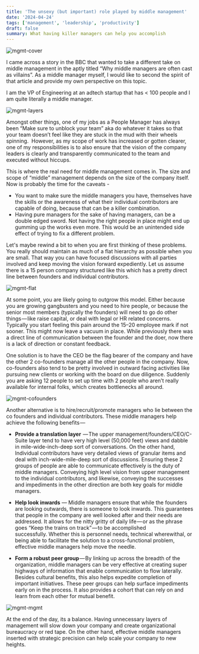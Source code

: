 ```yaml
---
title: 'The unsexy (but important) role played by middle management'
date: '2024-04-24'
tags: ['management', 'leadership', 'productivity']
draft: false
summary: What having killer managers can help you accomplish 
---
```


![mgmt-cover](/static/images/mgmt-cover.jpeg)

I came across a story in the BBC that wanted to take a different take on middle management in the aptly titled “Why middle managers are often cast as villains”. As a middle manager myself, I would like to second the spirit of that article and provide my own perspective on this topic. 

I am the VP of Engineering at an adtech startup that has < 100 people and I am quite literally a middle manager. 

![mgmt-layers](/static/images/mgmt-layers.webp)

Amongst other things, one of my jobs as a People Manager has always been “Make sure to unblock your team” aka do whatever it takes so that your team doesn’t feel like they are stuck in the mud with their wheels spinning.  However, as my scope of work has increased or gotten clearer, one of my responsibilities is to also ensure that the vision of the company leaders is clearly and transparently communicated to the team and executed without hiccups. 

This is where the real need for middle management comes in. The size and scope of “middle” management depends on the size of the company itself. Now is probably the time for the caveats - 

- You want to make sure the middle managers you have, themselves have the skills or the awareness of what their individual contributors are capable of doing, because that can be a killer combination. 
- Having pure managers for the sake of having managers, can be a double edged sword. Not having the right people in place might end up gumming up the works even more. This would be an unintended side effect of trying to fix a different problem. 

Let's maybe rewind a bit to when you are first thinking of these problems. You really should maintain as much of a flat hierarchy as possible when you are small. That way you can have focused discussions with all parties involved and keep moving the vision forward expediently. Let us assume there is a 15 person company structured like this which has a pretty direct line between founders and individual contributors. 

![mgmt-flat](/static/images/mgmt-flat.webp)

At some point, you are likely going to outgrow this model. Either because you are growing gangbusters and you need to hire people, or because the senior most members (typically the founders) will need to go do other things — like raise capital, or deal with legal or HR related concerns. Typically you start feeling this pain around the 15–20 employee mark if not sooner. This might now leave a vacuum in place. While previously there was a direct line of communication between the founder and the doer, now there is a lack of direction or constant feedback. 

One solution is to have the CEO be the flag bearer of the company and have the other 2 co-founders manage all the other people in the company. Now, co-founders also tend to be pretty involved in outward facing activities like pursuing new clients or working with the board on due diligence. Suddenly you are asking 12 people to set up time with 2 people who aren’t really available for internal folks, which creates bottlenecks all around.

![mgmt-cofounders](/static/images/mgmt-cofounders.webp)

Another alternative is to hire/recruit/promote managers who lie between the co founders and individual contributors. These middle managers help achieve the following benefits — 

- **Provide a translation layer**  — The upper management/founders/CEO/C-Suite layer tend to have very high level (50,000 feet) views and dabble in mile-wide-inch-deep sort of conversations. On the other hand, Individual contributors have very detailed views of granular items and deal with inch-wide-mile-deep sort of discussions. Ensuring these 2 groups of people are able to communicate effectively is the duty of middle managers. Conveying high level vision from upper management to the individual contributors, and likewise, conveying the successes and impediments in the other direction are both key goals for middle managers. 

- **Help look inwards** — Middle managers ensure that while the founders are looking outwards, there is someone to look inwards. This guarantees that people in the company are well looked after and their needs are addressed. It allows for the nitty gritty of daily life — or as the phrase goes “Keep the trains on track” — to be accomplished successfully. Whether this is personnel needs, technical wherewithal, or being able to facilitate the solution to a cross-functional problem, effective middle managers help move the needle. 

- **Form a robust peer group** — By linking up across the breadth of the organization, middle managers can be very effective at creating super highways of information that enable communication to flow laterally. Besides cultural benefits, this also helps expedite completion of important initiatives. These peer groups can help surface impediments early on in the process. It also provides a cohort that can rely on and learn from each other for mutual benefit. 

![mgmt-mgmt](/static/images/mgmt-mgmt.webp)

At the end of the day, its a balance. Having unnecessary layers of management will slow down your company and create organizational bureaucracy or red tape. On the other hand, effective middle managers inserted with strategic precision can help scale your company to new heights. 